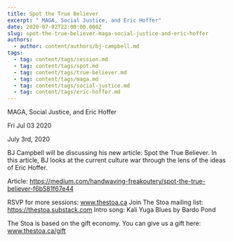 ```yaml
---
title: Spot the True Believer
excerpt: " MAGA, Social Justice, and Eric Hoffer"
date: 2020-07-02T22:00:00.000Z
slug: spot-the-true-believer-maga-social-justice-and-eric-hoffer
authors:
  - author: content/authors/bj-campbell.md
tags:
  - tag: content/tags/session.md
  - tag: content/tags/spot.md
  - tag: content/tags/true-believer.md
  - tag: content/tags/maga.md
  - tag: content/tags/social-justice.md
  - tag: content/tags/eric-hoffer.md
---
```




 MAGA, Social Justice, and Eric Hoffer

Fri Jul 03 2020

July 3rd, 2020

BJ Campbell will be discussing his new article: Spot the True Believer. In this article, BJ looks at the current culture war through the lens of the ideas of Eric Hoffer.

Article: https://medium.com/handwaving-freakoutery/spot-the-true-believer-f6b581f67e44

RSVP for more sessions: www.thestoa.ca
Join The Stoa mailing list: https://thestoa.substack.com
Intro song: Kali Yuga Blues by Bardo Pond

The Stoa is based on the gift economy. You can give us a gift here: www.thestoa.ca/gift


